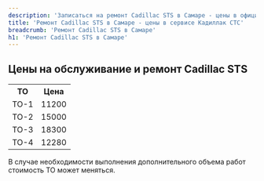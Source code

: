 ```yaml
---
description: 'Записаться на ремонт Cadillac STS в Самаре - цены в официальном сервисе Кадиллак СТС'
title: 'Ремонт Cadillac STS в Самаре - цены в сервисе Кадиллак СТС'
breadcrumb: 'Ремонт Cadillac STS в Самаре'
h1: 'Ремонт Cadillac STS в Самаре'
---
```

<h2 style="margin-bottom: 18px;">	Цены на обслуживание и ремонт Cadillac STS</h2>
<table class="actionTable">
<tbody>
<tr>
<th class="c">
		ТО
	</th>
	<th class="c">
Цена
	</th>
</tr>
<tr>
	<td class="c">
		ТО-1
	</td>
	<td class="c">
		11200
	</td>
</tr>
<tr>
	<td class="c">
		ТО-2
	</td>
	<td class="c">
		15000
	</td>
</tr>
<tr>
	<td class="c">
		ТО-3
	</td>
	<td class="c">
		18300
	</td>
</tr>
<tr>
	<td class="c">
		ТО-4
	</td>
	<td class="c">
		12280
	</td>
</tr>
</tbody>
</table>
<p>
	В случае необходимости выполнения дополнительного объема работ стоимость ТО может меняться.
</p>